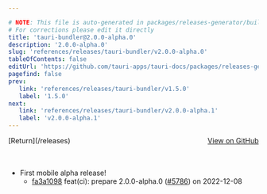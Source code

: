 ```yaml
---

# NOTE: This file is auto-generated in packages/releases-generator/build.ts
# For corrections please edit it directly
title: 'tauri-bundler@2.0.0-alpha.0'
description: '2.0.0-alpha.0'
slug: 'references/releases/tauri-bundler/v2.0.0-alpha.0'
tableOfContents: false
editUrl: 'https://github.com/tauri-apps/tauri-docs/packages/releases-generator/build.ts'
pagefind: false
prev:
   link: 'references/releases/tauri-bundler/v1.5.0'
   label: '1.5.0'
next:
   link: 'references/releases/tauri-bundler/v2.0.0-alpha.1'
   label: 'v2.0.0-alpha.1'
---
```


			

<ReleaseSidebar slug="references/releases/tauri-bundler"  packageName="tauri-bundler" />

<div style="margin-bottom:3rem; display: flex; justify-content: space-between; align-items: center"><span>[Return](/releases)</span><span><a href="https://github.com/tauri-apps/tauri/releases/tag/tauri-bundler-v2.0.0-alpha.0">View on GitHub</a></span></div>

- First mobile alpha release!
  - [fa3a1098](https://www.github.com/tauri-apps/tauri/commit/fa3a10988a03aed1b66fb17d893b1a9adb90f7cd) feat(ci): prepare 2.0.0-alpha.0 ([#5786](https://www.github.com/tauri-apps/tauri/pull/5786)) on 2022-12-08


